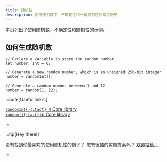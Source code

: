 ```yaml
---
title: 随机性
description: 使用随机数字、不确定性和一般随机性的常见例子
---
```


本页列出了使用随机数、不确定性和随机性的示例。

## 如何生成随机数

```tact
// Declare a variable to store the random number
let number: Int = 0;

// Generate a new random number, which is an unsigned 256-bit integer
number = randomInt();

// Generate a random number between 1 and 12
number = random(1, 12);
```

:::note[Useful links:]

  [`randomInt(){:tact}` in Core library](/zh-cn/ref/core-random#randomint)\
  [`random(){:tact}` in Core library](/zh-cn/ref/core-random#random)

:::

:::tip[Hey there!]

  没有找到你最喜欢的使用随机性的例子？  您有很酷的实施方案吗？ [欢迎投稿！](https://github.com/tact-lang/tact/issues)

:::
